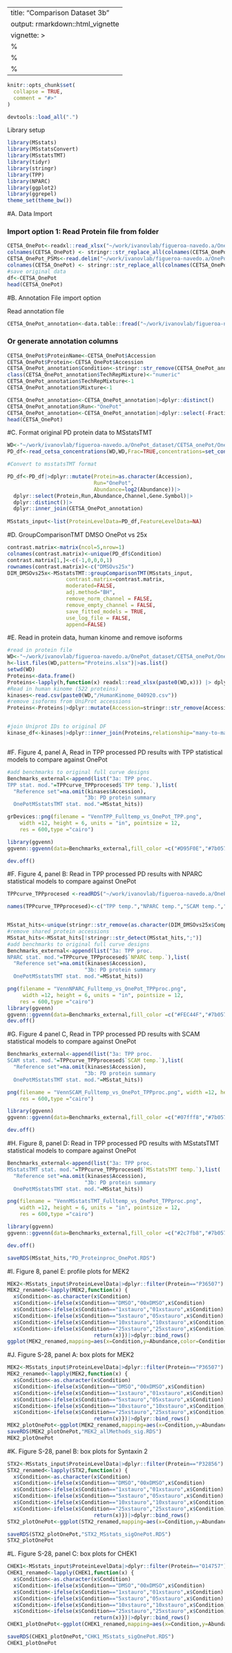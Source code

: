 
---
title: "Comparison Dataset 3b"
output: rmarkdown::html_vignette
vignette: >
  %\VignetteIndexEntry{Data_Processing_MSstatsTMT}
  %\VignetteEngine{knitr::rmarkdown}
  %\VignetteEncoding{UTF-8}
---

```r
knitr::opts_chunk$set(
  collapse = TRUE,
  comment = "#>"
)
```

```r
devtools::load_all(".")

```

Library setup

```r

library(MSstats)
library(MSstatsConvert)
library(MSstatsTMT)
library(tidyr)
library(stringr)
library(TPP)
library(NPARC)
library(ggplot2)
library(ggrepel)
theme_set(theme_bw())

```

#A. Data Import

### Import option 1: Read Protein file from folder

```r
CETSA_OnePot<-readxl::read_xlsx("~/work/ivanovlab/figueroa-navedo.a/OnePot_dataset/CETSA_onePot/OnePot/OnePotTPPStauro_Fx_Proteins.xlsx")
colnames(CETSA_OnePot) <- stringr::str_replace_all(colnames(CETSA_OnePot),"[:punct:]| ",".")
CETSA_OnePot_PSMs<-read.delim("~/work/ivanovlab/figueroa-navedo.a/OnePot_dataset/CETSA_onePot/OnePot/OnePotTPPStauro_Fx_PSMs.txt")
colnames(CETSA_OnePot) <- stringr::str_replace_all(colnames(CETSA_OnePot),"[:punct:]| ",".")
#save original data
df<-CETSA_OnePot
head(CETSA_OnePot)
```


#B. Annotation File import option

Read annotation file

```r
CETSA_OnePot_annotation<-data.table::fread("~/work/ivanovlab/figueroa-navedo.a/OnePot_dataset/CETSA_onePot/OnePot/OnePotTPP_annotation.csv")


```

### Or generate annotation columns

```r
CETSA_OnePot$ProteinName<-CETSA_OnePot$Accession
CETSA_OnePot$Protein<-CETSA_OnePot$Accession
CETSA_OnePot_annotation$Condition<-stringr::str_remove(CETSA_OnePot_annotation$BioReplicate,"_rep[:digit:]")
class(CETSA_OnePot_annotation$TechRepMixture)<-"numeric"
CETSA_OnePot_annotation$TechRepMixture<-1
CETSA_OnePot_annotation$Mixture<-1

CETSA_OnePot_annotation<-CETSA_OnePot_annotation|>dplyr::distinct()
CETSA_OnePot_annotation$Run<-"OnePot"
CETSA_OnePot_annotation<-CETSA_OnePot_annotation|>dplyr::select(-Fraction)|>dplyr::distinct()
head(CETSA_OnePot)
```


#C. Format original PD protein data to MSstatsTMT

```r
WD<-"~/work/ivanovlab/figueroa-navedo.a/OnePot_dataset/CETSA_onePot/OnePot/"
PD_df<-read_cetsa_concentrations(WD,WD,Frac=TRUE,concentrations=set_concentration(16,concentrations=c(unique(CETSA_OnePot_annotation$Condition),NA),replicates=3),solvent="Control",CARRIER=FALSE)

#Convert to msstatsTMT format

PD_df<-PD_df|>dplyr::mutate(Protein=as.character(Accession),
                            Run="OnePot",
                            Abundance=log2(Abundance))|>
  dplyr::select(Protein,Run,Abundance,Channel,Gene.Symbol)|>
  dplyr::distinct()|>
  dplyr::inner_join(CETSA_OnePot_annotation)
                            
MSstats_input<-list(ProteinLevelData=PD_df,FeatureLevelData=NA)                           
```


#D. GroupComparisonTMT DMSO OnePot vs 25x

```r
contrast.matrix<-matrix(ncol=5,nrow=1)
colnames(contrast.matrix)<-unique(PD_df$Condition)
contrast.matrix[1,]<-c(-1,0,0,0,1)
rownames(contrast.matrix)<-c("DMSOvs25x")
DIM_DMSOvs25x<-MSstatsTMT::groupComparisonTMT(MSstats_input,
                   contrast.matrix=contrast.matrix,
                   moderated=FALSE,
                   adj.method="BH",
                   remove_norm_channel = FALSE,
                   remove_empty_channel = FALSE,
                   save_fitted_models = TRUE,
                   use_log_file = FALSE,
                   append=FALSE)
```

#E. Read in protein data, human kinome and remove isoforms

```r
#read in protein file
WD<-"~/work/ivanovlab/figueroa-navedo.a/OnePot_dataset/CETSA_onePot/OnePot/"
h<-list.files(WD,pattern="Proteins.xlsx")|>as.list()
setwd(WD)
Proteins<-data.frame()
Proteins<-lapply(h,function(x) readxl::read_xlsx(paste0(WD,x))) |> dplyr::bind_rows()|>dplyr::select(Accession,"Gene Symbol")|>dplyr::rename("GeneSymbol"="Gene Symbol")|>dplyr::distinct()
#Read in human kinome (522 proteins)
kinases<-read.csv(paste0(WD,"/HumanKinome_040920.csv"))
#remove isoforms from UniProt accessions
Proteins<-Proteins|>dplyr::mutate(Accession=stringr::str_remove(Accession,"-[[:digit:]]+"))|>dplyr::distinct()


#join Uniprot IDs to original DF
kinase_df<-kinases|>dplyr::inner_join(Proteins,relationship="many-to-many")|>dplyr::distinct()



```
#F. Figure 4, panel A,  Read in TPP processed PD results with TPP statistical models to compare against OnePot

```r

#add benchmarks to original full curve designs
Benchmarks_external<-append(list("3a: TPP proc. 
TPP stat. mod."=TPPcurve_TPPprocesed$`TPP temp.`),list(
  "Reference set"=na.omit(kinases$Accession),
                         "3b: PD protein summary 
  OnePotMSstatsTMT stat. mod."=MSstat_hits))

grDevices::png(filename = "VennTPP_Fulltemp_vs_OnePot_TPP.png",
    width =12, height = 6, units = "in", pointsize = 12,
    res = 600,type ="cairo")  

library(ggvenn)
ggvenn::ggvenn(data=Benchmarks_external,fill_color =c("#D95F0E","#7b057b","#1d547a"),set_name_size=5,text_size=8,stroke_size=1.5,fill_alpha = 0.6,show_percentage = FALSE)+theme(text=element_text(size=20))+coord_cartesian(ylim = c(-2,2),xlim = c(-4,4))

dev.off() 

```

#F. Figure 4, panel B: Read in TPP processed PD results with NPARC statistical models to compare against OnePot

```r

TPPcurve_TPPprocesed <-readRDS("~/work/ivanovlab/figueroa-navedo.a/OnePot_dataset/Reprocessed/Human_TPP_TPPprocesed.RDS")

names(TPPcurve_TPPprocesed)<-c("TPP temp.","NPARC temp.","SCAM temp.","MSstatsTMT temp.")


MSstat_hits<-unique(stringr::str_remove(as.character(DIM_DMSOvs25x$ComparisonResult$Protein[DIM_DMSOvs25x$ComparisonResult$adj.pvalue<0.05]),"-[:digit:]"))
#remove shared protein accessions
MSstat_hits<-MSstat_hits[!stringr::str_detect(MSstat_hits,";")]
#add benchmarks to original full curve designs
Benchmarks_external<-append(list("3a: TPP proc. 
NPARC stat. mod."=TPPcurve_TPPprocesed$`NPARC temp.`),list(
  "Reference set"=na.omit(kinases$Accession),
                         "3b: PD protein summary 
  OnePotMSstatsTMT stat. mod."=MSstat_hits))

png(filename = "VennNPARC_Fulltemp_vs_OnePot_TPPproc.png",
     width =12, height = 6, units = "in", pointsize = 12,
    res = 600,type ="cairo")
library(ggvenn)
ggvenn::ggvenn(data=Benchmarks_external,fill_color =c("#FEC44F","#7b057b","#1d547a"),set_name_size=5,text_size=8,stroke_size=1.5,fill_alpha = 0.6,show_percentage = FALSE)+theme(text=element_text(size=20))+coord_cartesian(ylim = c(-2,2),xlim = c(-4,4))
dev.off() 

```


#G. Figure 4 panel C, Read in TPP processed PD results with SCAM statistical models to compare against OnePot

```r
Benchmarks_external<-append(list("3a: TPP proc.
SCAM stat. mod."=TPPcurve_TPPprocesed$`SCAM temp.`),list(
  "Reference set"=na.omit(kinases$Accession),
                         "3b: PD protein summary 
  OnePotMSstatsTMT stat. mod."=MSstat_hits))

png(filename = "VennSCAM_Fulltemp_vs_OnePot_TPPproc.png", width =12, height = 6, units = "in", pointsize = 12,
    res = 600,type ="cairo")  

library(ggvenn)
ggvenn::ggvenn(data=Benchmarks_external,fill_color =c("#07fff8","#7b057b","#1d547a"),set_name_size=5,text_size=8,stroke_size=1.5,fill_alpha = 0.6,show_percentage = FALSE)+theme(text=element_text(size=20))+coord_cartesian(ylim = c(-2,2),xlim = c(-4,4))

dev.off() 
```

#H. Figure 8, panel D: Read in TPP processed PD results with MSstatsTMT statistical models to compare against OnePot

```r
Benchmarks_external<-append(list("3a: TPP proc. 
MSstatsTMT stat. mod."=TPPcurve_TPPprocesed$`MSstatsTMT temp.`),list(
  "Reference set"=na.omit(kinases$Accession),
                         "3b: PD protein summary 
  OnePotMSstatsTMT stat. mod."=MSstat_hits))

png(filename = "VennMSstatsTMT_Fulltemp_vs_OnePot_TPPproc.png",
    width =12, height = 6, units = "in", pointsize = 12,
    res = 600,type ="cairo")  

library(ggvenn)
ggvenn::ggvenn(data=Benchmarks_external,fill_color =c("#2c7fb8","#7b057b","#1d547a"),set_name_size=5,text_size=8,stroke_size=1.5,fill_alpha = 0.6,show_percentage = FALSE)+theme(text=element_text(size=20))+coord_cartesian(ylim = c(-2,2),xlim = c(-4,4))

dev.off() 

saveRDS(MSstat_hits,"PD_Proteinproc_OnePot.RDS")
```

#I. Figure 8, panel E: profile plots for MEK2

```r
MEK2<-MSstats_input$ProteinLevelData|>dplyr::filter(Protein=="P36507")|>dplyr::group_split(Condition)
MEK2_renamed<-lapply(MEK2,function(x) {
  x$Condition<-as.character(x$Condition)
  x$Condition<-ifelse(x$Condition=="DMSO","00xDMSO",x$Condition)
  x$Condition<-ifelse(x$Condition=="1xstauro","01xstauro",x$Condition)
  x$Condition<-ifelse(x$Condition=="5xstauro","05xstauro",x$Condition)
  x$Condition<-ifelse(x$Condition=="10xstauro","10xstauro",x$Condition)
  x$Condition<-ifelse(x$Condition=="25xstauro","25xstauro",x$Condition)
                            return(x)})|>dplyr::bind_rows()
ggplot(MEK2_renamed,mapping=aes(x=Condition,y=Abundance,color=Condition))+geom_point()+ylab(expression(log[2]~Abundance))

```

#J. Figure S-28, panel A: box plots for MEK2 

```r
MEK2<-MSstats_input$ProteinLevelData|>dplyr::filter(Protein=="P36507")|>dplyr::group_split(Condition)
MEK2_renamed<-lapply(MEK2,function(x) {
  x$Condition<-as.character(x$Condition)
  x$Condition<-ifelse(x$Condition=="DMSO","00xDMSO",x$Condition)
  x$Condition<-ifelse(x$Condition=="1xstauro","01xstauro",x$Condition)
  x$Condition<-ifelse(x$Condition=="5xstauro","05xstauro",x$Condition)
  x$Condition<-ifelse(x$Condition=="10xstauro","10xstauro",x$Condition)
  x$Condition<-ifelse(x$Condition=="25xstauro","25xstauro",x$Condition)
                            return(x)})|>dplyr::bind_rows()
MEK2_plotOnePot<-ggplot(MEK2_renamed,mapping=aes(x=Condition,y=Abundance,color=Condition))+geom_boxplot()+ylab(expression(log[2]~Abundance))+ggtitle("MAP2K2")
saveRDS(MEK2_plotOnePot,"MEK2_allMethods_sig.RDS")
MEK2_plotOnePot
```

#K. Figure S-28, panel B: box plots for Syntaxin 2

```r
STX2<-MSstats_input$ProteinLevelData|>dplyr::filter(Protein=="P32856")|>dplyr::group_split(Condition)
STX2_renamed<-lapply(STX2,function(x) {
  x$Condition<-as.character(x$Condition)
  x$Condition<-ifelse(x$Condition=="DMSO","00xDMSO",x$Condition)
  x$Condition<-ifelse(x$Condition=="1xstauro","01xstauro",x$Condition)
  x$Condition<-ifelse(x$Condition=="5xstauro","05xstauro",x$Condition)
  x$Condition<-ifelse(x$Condition=="10xstauro","10xstauro",x$Condition)
  x$Condition<-ifelse(x$Condition=="25xstauro","25xstauro",x$Condition)
                            return(x)})|>dplyr::bind_rows()
STX2_plotOnePot<-ggplot(STX2_renamed,mapping=aes(x=Condition,y=Abundance,color=Condition))+geom_boxplot()+ylab(expression(log[2]~Abundance))+ggtitle("STX2")

saveRDS(STX2_plotOnePot,"STX2_MSstats_sigOnePot.RDS")
STX2_plotOnePot
```
#L. Figure S-28, panel C: box plots for CHEK1
```r
CHEK1<-MSstats_input$ProteinLevelData|>dplyr::filter(Protein=="O14757")|>dplyr::group_split(Condition)
CHEK1_renamed<-lapply(CHEK1,function(x) {
  x$Condition<-as.character(x$Condition)
  x$Condition<-ifelse(x$Condition=="DMSO","00xDMSO",x$Condition)
  x$Condition<-ifelse(x$Condition=="1xstauro","01xstauro",x$Condition)
  x$Condition<-ifelse(x$Condition=="5xstauro","05xstauro",x$Condition)
  x$Condition<-ifelse(x$Condition=="10xstauro","10xstauro",x$Condition)
  x$Condition<-ifelse(x$Condition=="25xstauro","25xstauro",x$Condition)
                            return(x)})|>dplyr::bind_rows()
CHEK1_plotOnePot<-ggplot(CHEK1_renamed,mapping=aes(x=Condition,y=Abundance,color=Condition))+geom_boxplot()+ylab(expression(log[2]~Abundance))+ggtitle("CHK1")

saveRDS(CHEK1_plotOnePot,"CHK1_MSstats_sigOnePot.RDS")
CHEK1_plotOnePot
```
